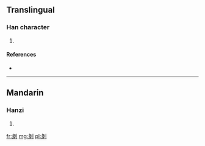 ==Translingual==

===Han character===
{{Han char|rn=18|rad=刀|as=09|sn=11|four=|canj=女人中弓 (VOLN)}}

# {{defn|Han|sort=刀09}}

====References====
* {{Han ref|kx=0143.140|dkj=02136|hdz=10349.100|uh=5276|ud=21110}}

----

==Mandarin==

===Hanzi===
{{cmn-hanzi|pin=[[juān]] ([[juan1]]), [[zhuān]] ([[zhuan1]])|wg=chüan<sup>1</sup>, chuan<sup>1</sup>}}

# {{defn|lang=cmn|sort=刀09}}

[[fr:剶]]
[[mg:剶]]
[[pl:剶]]